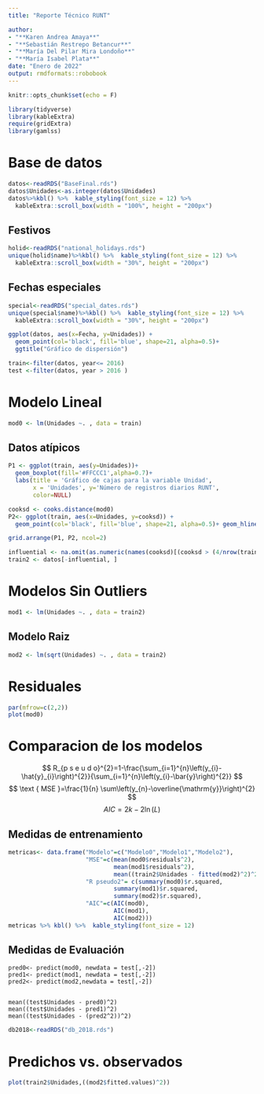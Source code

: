 ```yaml
---
title: "Reporte Técnico RUNT"

author:
- "**Karen Andrea Amaya**"
- "**Sebastián Restrepo Betancur**"
- "**María Del Pilar Mira Londoño**"
- "**María Isabel Plata**"
date: "Enero de 2022"
output: rmdformats::robobook
---
```


```r
knitr::opts_chunk$set(echo = F)
```

```r
library(tidyverse)
library(kableExtra)
require(gridExtra)
library(gamlss)
```

# Base de datos

```r
datos<-readRDS("BaseFinal.rds")
datos$Unidades<-as.integer(datos$Unidades)
datos%>%kbl() %>%  kable_styling(font_size = 12) %>%
  kableExtra::scroll_box(width = "100%", height = "200px")
```
## Festivos


```r
holid<-readRDS("national_holidays.rds")
unique(holid$name)%>%kbl() %>%  kable_styling(font_size = 12) %>%
  kableExtra::scroll_box(width = "30%", height = "200px")
```
## Fechas especiales

```r
special<-readRDS("special_dates.rds")
unique(special$name)%>%kbl() %>%  kable_styling(font_size = 12) %>%
  kableExtra::scroll_box(width = "30%", height = "200px")
```

```r
ggplot(datos, aes(x=Fecha, y=Unidades)) + 
  geom_point(col='black', fill='blue', shape=21, alpha=0.5)+
  ggtitle("Gráfico de dispersión")
```

```r
train<-filter(datos, year<= 2016)
test <-filter(datos, year > 2016 )
```


# Modelo Lineal

```r
mod0 <- lm(Unidades ~. , data = train)
```

## Datos atípicos

```r
P1 <- ggplot(train, aes(y=Unidades))+
  geom_boxplot(fill='#FFCCC1',alpha=0.7)+
  labs(title = 'Gráfico de cajas para la variable Unidad',
       x = 'Unidades', y='Número de registros diarios RUNT',
       color=NULL)

cooksd <- cooks.distance(mod0)
P2<- ggplot(train, aes(x=Unidades, y=cooksd)) + 
  geom_point(col='black', fill='blue', shape=21, alpha=0.5)+ geom_hline(yintercept = 4*mean(cooksd, na.rm=T), color = "red")+ ggtitle("Distancias de Cook (Modelo Lineal")

grid.arrange(P1, P2, ncol=2)
```

```r
influential <- na.omit(as.numeric(names(cooksd)[(cooksd > (4/nrow(train)))]))
train2 <- datos[-influential, ]
```

# Modelos Sin Outliers

```r
mod1 <- lm(Unidades ~. , data = train2)
```

## Modelo Raiz

```r
mod2 <- lm(sqrt(Unidades) ~. , data = train2)
```

# Residuales
```r
par(mfrow=c(2,2))
plot(mod0)
```


# Comparacion de los modelos


$$
R_{p s e u d o}^{2}=1-\frac{\sum_{i=1}^{n}\left(y_{i}-\hat{y}_{i}\right)^{2}}{\sum_{i=1}^{n}\left(y_{i}-\bar{y}\right)^{2}}
$$
$$
\text { MSE }=\frac{1}{n} \sum\left(y_{n}-\overline{\mathrm{y}}\right)^{2}
$$
$$
A I C=2 k-2 \ln (L)
$$


## Medidas de entrenamiento

```r
metricas<- data.frame("Modelo"=c("Modelo0","Modelo1","Modelo2"),
                      "MSE"=c(mean(mod0$residuals^2),
                              mean(mod1$residuals^2),
                              mean((train2$Unidades - fitted(mod2)^2)^2)),
                      "R pseudo2"= c(summary(mod0)$r.squared,
                              summary(mod1)$r.squared,
                              summary(mod2)$r.squared),
                      "AIC"=c(AIC(mod0),
                              AIC(mod1),
                              AIC(mod2)))
metricas %>% kbl() %>%  kable_styling(font_size = 12)
```
## Medidas de Evaluación

```{reval=F}
pred0<- predict(mod0, newdata = test[,-2])
pred1<- predict(mod1, newdata = test[,-2])
pred2<- predict(mod2,newdata = test[,-2])


mean((test$Unidades - pred0)^2)
mean((test$Unidades - pred1)^2)
mean((test$Unidades - (pred2^2))^2)
```

```r
db2018<-readRDS("db_2018.rds")
```



# Predichos vs. observados

```r
plot(train2$Unidades,((mod2$fitted.values)^2))
```



